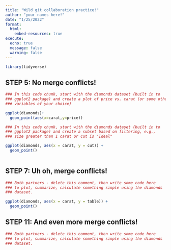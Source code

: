 ```yaml
---
title: "Wild git collaboration practice!"
author: "your names here!"
date: "1/25/2022"
format:
  html:
    embed-resources: true
execute:
  echo: true
  message: false
  warning: false
---
```


```r
library(tidyverse)
```

## STEP 5: No merge conflicts!

```r
### In this code chunk, start with the diamonds dataset (built in to
### ggplot2 package) and create a plot of price vs. carat (or some other
### variables of your choice)

ggplot(diamonds)+
  geom_point(aes(x=carat,y=price))

```

```r
### In this code chunk, start with the diamonds dataset (built in to
### ggplot2 package) and create a subset based on filtering, e.g., 
### size greater than 1 carat or cut is "Ideal"

ggplot(diamonds, aes(x = carat, y = cut)) +
  geom_point()
  

```

## STEP 7: Uh oh, merge conflicts!

```r
### Both partners - delete this comment, then write some code here
### to plot, summarize, calculate something simple using the diamonds
### dataset.

ggplot(diamonds, aes(x = carat, y = table)) +
  geom_point()

```

## STEP 11: And even more merge conflicts!

```r
### Both partners - delete this comment, then write some code here
### to plot, summarize, calculate something simple using the diamonds
### dataset.


```
